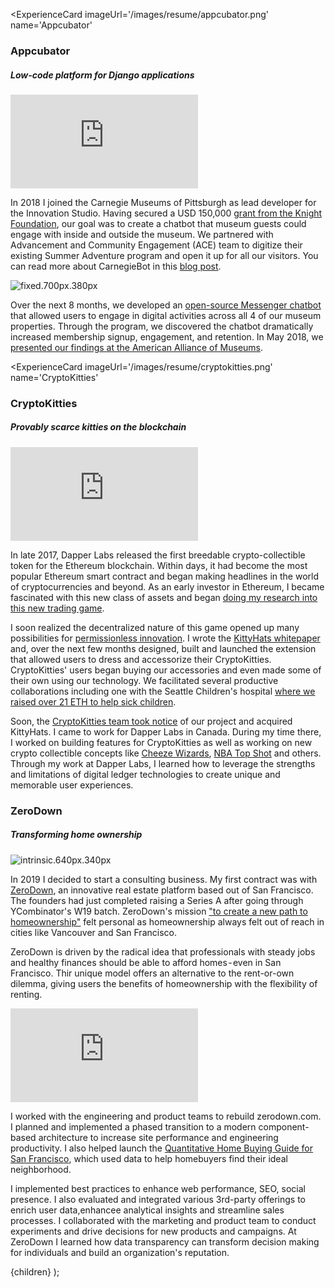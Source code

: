 
<ExperienceCard
    imageUrl='/images/resume/appcubator.png'
    name='Appcubator'
>

### Appcubator

##### Low-code platform for Django applications

<iframe
  className='w-full h-64 lg:h-96'
  width={'100%'}
  src='https://www.youtube-nocookie.com/embed/hZTx0vXUo34?controls=0'
  frameBorder='0'
  allow='accelerometer; autoplay; clipboard-write; encrypted-media; gyroscope; picture-in-picture;'
  allowFullScreen
/>

Appcubator is the easiest way to prototype. Its goal is to allow non-technical
founders to create and deploy working MVPs using a simple drag-n-drop interface.
Unlike other no-code / low-code solutions at the time, we allowed users to
export fully readable code and continue developing their apps with their own
developers.

In 2012, I was invited by my friends Karan Sikka and Ilter Canberk to join their
startup as a founding engineer. Appcubator had just participated in the
[YC W13](https://www.ycdb.co/company/appcubator) batch and was one of the
earliest low-code solutions to hit the market. My job was to develop the plugin
editor our team used to create and integrate functionality into applications.
This allowed our users to quickly extend their app with 3rd party integrations
and standard recipes.

After a magnificent journey, our team decided to phase out operations and
[open-source our code](https://github.com/appcubator/appbuild) in 2014. Working
on Appcubator was one of the most formative experiences of my career. With
Appcubator, I learned how to work with clients, ship on tight deadlines, and
make the difficult tradeoffs between cost, speed, and quality critical in a
business environment.

</ExperienceCard>

<ExperienceCard
  imageUrl='/images/resume/streetjumper.png'
  name='Street Jumper'
>

### Street Jumper

##### Hyperlocal delivery service

<div
  className='w-full flex justify-center items-center relative'
  style={{ background: '#509999' }}
>
  <Image
    src='/images/resume/streetjumper.png'
    layout='intrinsic'
    width={400}
    height={400}
  />
</div>

Street Jumper is a hyperlocal delivery startup based in Jaipur, Rajasthan.
Between 2014 and 2016, we offered a point-to-point delivery service in the city.
In 2014, my classmate Tarin asked me to join his company Street Jumper to help
him build out and enhance the platform's technology. For one year, I worked with
our team of engineers and designers to develop and improve web, iOS, and Android
applications used by our customers and delivery partners. At our peak, we
employed 50 delivery partners and processed 250-300 orders per day. In 2016,
Street Jumper was
[acquired by Mumbai based investor and entrepreneur Sandip Modi.](https://webcache.googleusercontent.com/search?q=cache:AjJa8-lD5WQJ:https://www.dealstreetasia.com/stories/38842-38842/+&cd=1&hl=en&ct=clnk&gl=us).

Building Street Jumper was a foundational experience for me, and I'm incredibly
thankful to my co-founder, Tarin. I learned how a focus on privacy and security
can transform an operations-intensive user experience. I also gained valuable
experience fundraising in highly competitive capital markets in India.

</ExperienceCard>

<ExperienceCard imageUrl='/images/resume/gwf.jpeg' name='Games With Friends'>

### Games With Friends

##### Social games for iMessage and Messenger

<div className='w-full flex justify-center items-center'>
  <video
    src='/images/resume/gwf.mp4'
    controls
    className='h-96'
    poster='/images/resume/gwf-static.png'
  />
</div>

As part of the Advanced Technology and Growth Team at Zynga, one of my jobs was
to build games and core tech for emerging platforms. At the time, Apple had just
[released Apps for iMessage](https://9to5mac.com/2016/09/12/disney-imessage-app-store-stickers-ios-10/),
and Facebook was
[launching Instant Games](https://techcrunch.com/2016/11/29/messenger-instant-games/).
With over 65% of users' mobile time spent in messaging apps, it was the perfect
opportunity to inject fun into our players' everyday conversations.

<div className='w-full flex justify-center items-center'>

![fixed.640px.380px](/images/resume/gameswithfriends.webp)

</div>

Throughout 2016, I build client libraries and APIs that were used in over 8
Zynga games. I also integrated Messenger APIs into Zynga's Instant Games,
allowing our designers and PMs to easily send rich texts to reactivate our
players. During this time, I gained invaluable experience in database operation,
systems design, and product management from an engineer's perspective.

</ExperienceCard>

<ExperienceCard imageUrl='/images/resume/carnegiebot.png' name='CarnegieBot'>

### CarnegieBot

##### Summer Adventure with a digital Carnegie

<iframe
  className='w-full h-64 lg:h-96'
  width={'100%'}
  src='https://www.youtube.com/embed/sBRRvjz8JcQ'
  frameBorder='0'
  allow='accelerometer; autoplay; clipboard-write; encrypted-media; gyroscope; picture-in-picture'
  allowFullScreen
></iframe>

In 2018 I joined the Carnegie Museums of Pittsburgh as lead developer for the
Innovation Studio. Having secured a USD 150,000
[grant from the Knight Foundation](https://knightfoundation.org/articles/museums-technology-new-avenues-for-wonder/),
our goal was to create a chatbot that museum guests could engage with inside and
outside the museum. We partnered with Advancement and Community Engagement (ACE)
team to digitize their existing Summer Adventure program and open it up for all
our visitors. You can read more about CarnegieBot in this
[blog post](https://studio.carnegiemuseums.org/a-chatbot-adventure-c729812571ea).

<div className='w-full flex justify-center items-center'>

![fixed.700px.380px](/images/resume/chatbot.png)

</div>

Over the next 8 months, we developed an
[open-source Messenger chatbot](https://github.com/achadha235/andybot-botpress)
that allowed users to engage in digital activities across all 4 of our museum
properties. Through the program, we discovered the chatbot dramatically
increased membership signup, engagement, and retention. In May 2018, we
[presented our findings at the American Alliance of Museums](https://www.aam-us.org/2018/04/10/chat-with-andybot-at-aam-2018/).

</ExperienceCard>

<ExperienceCard
  imageUrl='/images/resume/cryptokitties.png'
  name='CryptoKitties'
>

### CryptoKitties

##### Provably scarce kitties on the blockchain

<iframe
  className='w-full h-64 lg:h-96'
  width={'100%'}
  src='https://www.youtube.com/embed/jGfvkjzLrNw'
  frameBorder='0'
  allow='accelerometer; autoplay; clipboard-write; encrypted-media; gyroscope; picture-in-picture'
  allowFullScreen
></iframe>

In late 2017, Dapper Labs released the first breedable crypto-collectible token
for the Ethereum blockchain. Within days, it had become the most popular
Ethereum smart contract and began making headlines in the world of
cryptocurrencies and beyond. As an early investor in Ethereum, I became
fascinated with this new class of assets and began
[doing my research into this new trading game](https://hackernoon.com/hacking-the-cryptokitties-genome-1cb3e7dddab3).

I soon realized the decentralized nature of this game opened up many
possibilities for
[permissionless innovation](https://medium.com/coinmonks/permissionless-innovation-on-ethereum-f6264b9a8391).
I wrote the
[KittyHats whitepaper](https://docs.google.com/document/d/1eDfZr-MfXnjwk2W7q00z-CnseGfqSpoHIyIHCHCjSAQ/edit#heading=h.2wcq9nxi3nbj)
and, over the next few months designed, built and launched the extension that
allowed users to dress and accessorize their CryptoKitties. CryptoKitties' users
began buying our accessories and even made some of their own using our
technology. We facilitated several productive collaborations including one with
the Seattle Children's hospital
[where we raised over 21 ETH to help sick children](https://giveto.seattlechildrens.org/page.aspx?pid=641&tab=0&frsid=690).

Soon, the
[CryptoKitties team took notice](https://medium.com/cryptokitties/welcome-to-the-kittyverse-kittybattles-and-kittyhats-9e83bb1ded88)
of our project and acquired KittyHats. I came to work for Dapper Labs in Canada.
During my time there, I worked on building features for CryptoKitties as well as
working on new crypto collectible concepts like
[Cheeze Wizards](https://medium.com/dapperlabs/cheeze-wizards-the-worlds-first-blockchain-battle-royale-with-cheese-756ec102f9ab),
[NBA Top Shot](https://www.nbatopshot.com/) and others. Through my work at
Dapper Labs, I learned how to leverage the strengths and limitations of digital
ledger technologies to create unique and memorable user experiences.

</ExperienceCard>

<ExperienceCard imageUrl='/images/resume/zerodown.jpg' name='ZeroDown'>

### ZeroDown

##### Transforming home ownership

<div className='w-full flex justify-center items-center'>

![intrinsic.640px.340px](/images/resume/zerodown.jpg)

</div>

In 2019 I decided to start a consulting business. My first contract was with
[ZeroDown](https://zerodown.com), an innovative real estate platform based out
of San Francisco. The founders had just completed raising a Series A after going
through YCombinator's W19 batch. ZeroDown's mission
["to create a new path to homeownership"](https://techcrunch.com/2019/06/11/zero-down/)
felt personal as homeownership always felt out of reach in cities like Vancouver
and San Francisco.

ZeroDown is driven by the radical idea that professionals with steady jobs and
healthy finances should be able to afford homes - even in San Francisco. Thir
unique model offers an alternative to the rent-or-own dilemma, giving users the
benefits of homeownership with the flexibility of renting.

<iframe
  className='w-full h-64 lg:h-96'
  width={'100%'}
  src='https://www.youtube.com/embed/qNQk29B_oEo'
  frameBorder='0'
  allow='accelerometer; autoplay; clipboard-write; encrypted-media; gyroscope; picture-in-picture'
  allowFullScreen
></iframe>

I worked with the engineering and product teams to rebuild zerodown.com. I
planned and implemented a phased transition to a modern component-based
architecture to increase site performance and engineering productivity. I also
helped launch the
[Quantitative Home Buying Guide for San Francisco](https://www.producthunt.com/posts/quantitative-home-buying-guide-bay-area),
which used data to help homebuyers find their ideal neighborhood.

I implemented best practices to enhance web performance, SEO, social presence. I
also evaluated and integrated various 3rd-party offerings to enrich user
data,enhancee analytical insights and streamline sales processes. I collaborated
with the marketing and product team to conduct experiments and drive decisions
for new products and campaigns. At ZeroDown I learned how data transparency can
transform decision making for individuals and build an organization's
reputation.

</ExperienceCard>

  <MDXProvider components={components}>
    <React.Fragment>{children}</React.Fragment>
  </MDXProvider>
);

